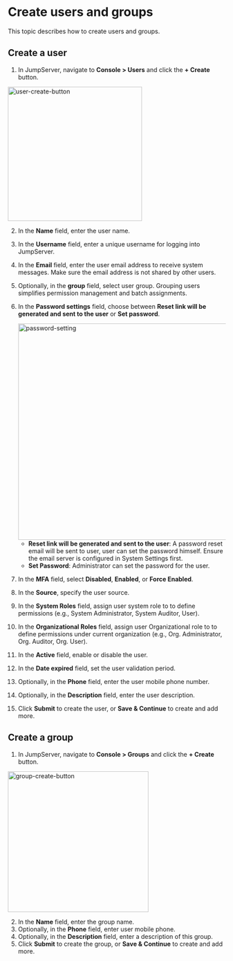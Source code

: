 # Create users and groups

This topic describes how to create users and groups.

## Create a user

1. In JumpServer, navigate to **Console > Users** and click the **+ Create** button.
  
<img src="/images/docs/admin-guides/users/create-user.png" alt="user-create-button" width="310"/>

2. In the **Name** field, enter the user name.
3. In the **Username** field, enter a unique username for logging into JumpServer.
4. In the  **Email** field, enter the user email address to receive system messages. Make sure the email address is not shared by other users.
5. Optionally, in the **group** field, select user group. Grouping users simplifies permission management and batch assignments.

6. In the **Password settings** field, choose between **Reset link will be generated and sent to the user** or **Set password**. 

    <img src="/images/docs/admin-guides/users/password-setting.png" alt="password-setting" width="500"/>

    - **Reset link will be generated and sent to the user**: A password reset email will be sent to user, user can set the password himself. Ensure the email server is configured in System Settings first.
    - **Set Password**: Administrator can set the password for the user.

7. In the **MFA** field, select **Disabled**, **Enabled**, or **Force Enabled**.
8. In the **Source**, specify the user source.
9. In the **System Roles** field, assign user system role to to define permissions (e.g., System Administrator, System Auditor, User).
10. In the **Organizational Roles** field, assign user Organizational role to to define permissions under current organization (e.g., Org. Administrator, Org. Auditor, Org. User).
11. In the **Active** field, enable or disable the user.
12. In the **Date expired** field, set the user validation period.
13. Optionally, in the **Phone** field, enter the user mobile phone number.
13. Optionally, in the **Description** field, enter the user description.
15. Click **Submit** to create the user, or **Save & Continue** to create and add more.

## Create a group

1. In JumpServer, navigate to **Console > Groups** and click the **+ Create** button.
  
<img src="/images/docs/admin-guides/users/create-group.png" alt="group-create-button" width="325"/>

2. In the **Name** field, enter the group name.
3. Optionally, in the **Phone** field, enter user mobile phone.
4. Optionally, in the **Description** field, enter a description of this group.
5. Click **Submit** to create the group, or **Save & Continue** to create and add more.

